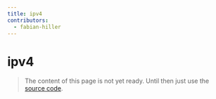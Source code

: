 ```yaml
---
title: ipv4
contributors:
  - fabian-hiller
---
```


# ipv4

> The content of this page is not yet ready. Until then just use the [source code](https://github.com/fabian-hiller/valibot/blob/main/library/src/validations/ipv4/ipv4.ts).
